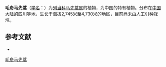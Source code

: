 {{Speciesbox
| name = 毛舟马先蒿
| status = 
| status_system = 
| image =
| genus = Pedicularis
| species = trichocymba
| authority = Li
}}

'''毛舟马先蒿'''（[[学名|学名]]：{{lang|la|''Pedicularis trichocymba''}}）为[[列当科|列当科]][[马先蒿属|马先蒿属]]的植物，为中国的特有植物。分布在[[中国大陆|中国大陆]]的[[四川|四川]]等地，生长于海拔2,745米至4,730米的地区，目前尚未由人工引种栽培。

== 参考文献 ==
<div class="references-small">
* {{cite web| url =http://www.bioinfo.cn/db05/KmzwSpecies.php?action=view&id=21506| title =毛舟马先蒿| work =《中国高等植物数据库全库》| publisher =中国科学院微生物研究所| author =昆明植物研究所| accessdate =2009-02-25| deadurl =yes| archiveurl =https://web.archive.org/web/20160305073927/http://www.bioinfo.cn/db05/KmzwSpecies.php?action=view&id=21506| archivedate =2016-03-05}}
</div>
{{Taxonbar|from=Q11128106}}

[[Category:马先蒿属|毛舟马先蒿]]


{{植物小作品}}